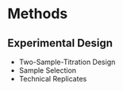 # Methods
## Experimental Design

* Two-Sample-Titration Design  
* Sample Selection  
* Technical Replicates  